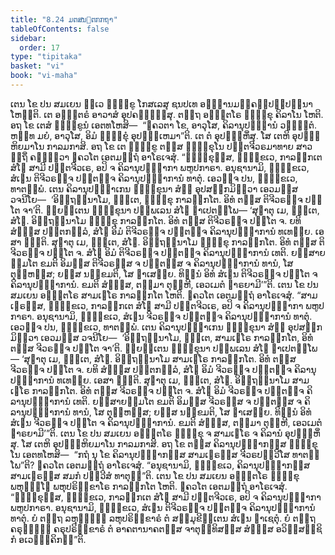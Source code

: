 ```yaml
---
title: "8.24 ມຕສນ຺ຕກກຖາ"
tableOfContents: false
sidebar:
  order: 17
type: "tipitaka"
basket: "vi"
book: "vi-maha"
---
```



<DynamicBreadcrumb />

<Division number="367" book="vi-maha">

<Paragraph number="1707" book="vi-maha">
ເຕນ ໂຂ ປນ ສມເຍນ ທ຺ເວ ຠິກ຺ຂູ ໂກສເລສຸ ຊນປເທ ອທ຺ຘານມຄ຺ຄປ຺ປຏິປນ຺ນາ ໂຫນ຺ຕິ. ເຕ ອຎ຺ຎຕຣໍ ອາວາສໍ ອຸປຄຈ຺ຉິໍສຸ. ຕຕ຺ຖ ອຎ຺ຎຕໂຣ ຠິກ຺ຂຸ ຄິລາໂນ ໂຫຕິ. ອຖ ໂຂ ເຕສໍ ຠິກ຺ຂູນໍ ເອຕທໂຫສິ—  “ຠຄວຕາ ໂຂ, ອາວຸໂສ, ຄິລານຸປຏ຺ຐານໍ ວຓ຺ຓິຕໍ. ຫນ຺ທ ມຍໍ, ອາວຸໂສ, ອິມໍ ຠິກ຺ຂຸໍ ອຸປຏ຺ຐເຫມາ”ຕິ. ເຕ ຕໍ ອຸປຏ຺ຐຫິໍສຸ. ໂສ ເຕຫິ ອຸປຏ຺ຐຫິຍມາໂນ ກາລມກາສິ. ອຖ ໂຂ ເຕ ຠິກ຺ຂູ ຕສ຺ສ ຠິກ຺ຂຸໂນ ປຕ຺ຕຈີວຣມາທາຍ ສາວຕ຺ຖິໍ ຄນ຺ຕ຺ວາ ຠຄວໂຕ ເອຕມຕ຺ຖໍ ອາໂຣເຈສຸໍ. “ຠິກ຺ຂຸສ຺ສ, ຠິກ຺ຂເວ, ກາລງ຺ກເຕ ສໍໂຆ ສາມີ ປຕ຺ຕຈີວເຣ, ອປິ ຈ ຄິລານຸປຏ຺ຐາກາ ພຫູປກາຣາ. ອນຸຊານາມິ, ຠິກ຺ຂເວ, ສໍເຆນ ຕິຈີວຣຎ຺ຈ ປຕ຺ຕຎ຺ຈ ຄິລານຸປຏ຺ຐາການໍ ທາຕຸໍ. ເອວຎ຺ຈ ປນ, ຠິກ຺ຂເວ, ທາຕພ຺ພໍ. ເຕນ ຄິລານຸປຏ຺ຐາເກນ ຠິກ຺ຂຸນາ ສໍຆໍ ອຸປສງ຺ກມິຕ຺ວາ ເອວມສ຺ສ ວຈນີໂຍ—  ‘ອິຕ຺ຖນ຺ນາໂມ, ຠນ຺ເຕ, ຠິກ຺ຂຸ ກາລງ຺ກໂຕ. ອິທໍ ຕສ຺ສ ຕິຈີວຣຎ຺ຈ ປຕ຺ໂຕ ຈາ’ຕິ. ພ຺ຍຕ຺ເຕນ ຠິກ຺ຂຸນາ ປຏິພເລນ ສໍໂຆ ຎາເປຕພ຺ໂພ—
</Paragraph>

<Paragraph number="1708" book="vi-maha">
‘ສຸຓາຕຸ ເມ, ຠນ຺ເຕ, ສໍໂຆ. ອິຕ຺ຖນ຺ນາໂມ ຠິກ຺ຂຸ ກາລງ຺ກໂຕ. ອິທໍ ຕສ຺ສ ຕິຈີວຣຎ຺ຈ ປຕ຺ໂຕ ຈ. ຍທິ ສໍຆສ຺ສ ປຕ຺ຕກລ຺ລໍ, ສໍໂຆ ອິມໍ ຕິຈີວຣຎ຺ຈ ປຕ຺ຕຎ຺ຈ ຄິລານຸປຏ຺ຐາການໍ ທເທຍ຺ຍ. ເອສາ ຎຕ຺ຕິ.
</Paragraph>

<Paragraph number="1709" book="vi-maha">
ສຸຓາຕຸ ເມ, ຠນ຺ເຕ, ສໍໂຆ. ອິຕ຺ຖນ຺ນາໂມ ຠິກ຺ຂຸ ກາລງ຺ກໂຕ. ອິທໍ ຕສ຺ສ ຕິຈີວຣຎ຺ຈ ປຕ຺ໂຕ ຈ. ສໍໂຆ ອິມໍ ຕິຈີວຣຎ຺ຈ ປຕ຺ຕຎ຺ຈ ຄິລານຸປຏ຺ຐາການໍ ເທຕິ. ຍສ຺ສາຍສ຺ມໂຕ ຂມຕິ ອິມສ຺ສ ຕິຈີວຣສ຺ສ ຈ ປຕ຺ຕສ຺ສ ຈ ຄິລານຸປຏ຺ຐາການໍ ທານໍ, ໂສ ຕຸຓ຺ຫສ຺ສ; ຍສ຺ສ ນກ຺ຂມຕິ, ໂສ ຠາເສຍ຺ຍ.
</Paragraph>

<Paragraph number="1710" book="vi-maha">
ທິນ຺ນໍ ອິທໍ ສໍເຆນ ຕິຈີວຣຎ຺ຈ ປຕ຺ໂຕ ຈ ຄິລານຸປຏ຺ຐາການໍ. ຂມຕິ ສໍຆສ຺ສ, ຕສ຺ມາ ຕຸຓ຺ຫີ, ເອວເມຕໍ ຘາຣຍາມີ’”ຕິ.
</Paragraph>

</Division>
<Division number="368" book="vi-maha">

<Paragraph number="1711" book="vi-maha">
ເຕນ ໂຂ ປນ ສມເຍນ ອຎ຺ຎຕໂຣ ສາມເຓໂຣ ກາລງ຺ກໂຕ ໂຫຕິ. ຠຄວໂຕ ເອຕມຕ຺ຖໍ ອາໂຣເຈສຸໍ. “ສາມເຓຣສ຺ສ, ຠິກ຺ຂເວ, ກາລງ຺ກເຕ ສໍໂຆ ສາມີ ປຕ຺ຕຈີວເຣ, ອປິ ຈ ຄິລານຸປຏ຺ຐາກາ ພຫູປກາຣາ. ອນຸຊານາມິ, ຠິກ຺ຂເວ, ສໍເຆນ ຈີວຣຎ຺ຈ ປຕ຺ຕຎ຺ຈ ຄິລານຸປຏ຺ຐາການໍ ທາຕຸໍ. ເອວຎ຺ຈ ປນ, ຠິກ຺ຂເວ, ທາຕພ຺ພໍ. ເຕນ ຄິລານຸປຏ຺ຐາເກນ ຠິກ຺ຂຸນາ ສໍຆໍ ອຸປສງ຺ກມິຕ຺ວາ ເອວມສ຺ສ ວຈນີໂຍ—  ‘ອິຕ຺ຖນ຺ນາໂມ, ຠນ຺ເຕ, ສາມເຓໂຣ ກາລງ຺ກໂຕ, ອິທໍ ຕສ຺ສ ຈີວຣຎ຺ຈ ປຕ຺ໂຕ ຈາ’ຕິ. ພ຺ຍຕ຺ເຕນ ຠິກ຺ຂຸນາ ປຏິພເລນ ສໍໂຆ ຎາເປຕພ຺ໂພ—
</Paragraph>

<Paragraph number="1712" book="vi-maha">
‘ສຸຓາຕຸ ເມ, ຠນ຺ເຕ, ສໍໂຆ. ອິຕ຺ຖນ຺ນາໂມ ສາມເຓໂຣ ກາລງ຺ກໂຕ. ອິທໍ ຕສ຺ສ ຈີວຣຎ຺ຈ ປຕ຺ໂຕ ຈ. ຍທິ ສໍຆສ຺ສ ປຕ຺ຕກລ຺ລໍ, ສໍໂຆ ອິມໍ ຈີວຣຎ຺ຈ ປຕ຺ຕຎ຺ຈ ຄິລານຸປຏ຺ຐາການໍ ທເທຍ຺ຍ. ເອສາ ຎຕ຺ຕິ.
</Paragraph>

<Paragraph number="1713" book="vi-maha">
ສຸຓາຕຸ ເມ, ຠນ຺ເຕ, ສໍໂຆ. ອິຕ຺ຖນ຺ນາໂມ ສາມເຓໂຣ ກາລງ຺ກໂຕ. ອິທໍ ຕສ຺ສ ຈີວຣຎ຺ຈ ປຕ຺ໂຕ ຈ. ສໍໂຆ ອິມໍ ຈີວຣຎ຺ຈ ປຕ຺ຕຎ຺ຈ ຄິລານຸປຏ຺ຐາການໍ ເທຕິ. ຍສ຺ສາຍສ຺ມໂຕ ຂມຕິ ອິມສ຺ສ ຈີວຣສ຺ສ ຈ ປຕ຺ຕສ຺ສ ຈ ຄິລານຸປຏ຺ຐາການໍ ທານໍ, ໂສ ຕຸຓ຺ຫສ຺ສ; ຍສ຺ສ ນກ຺ຂມຕິ, ໂສ ຠາເສຍ຺ຍ.
</Paragraph>

<Paragraph number="1714" book="vi-maha">
ທິນ຺ນໍ ອິທໍ ສໍເຆນ ຈີວຣຎ຺ຈ ປຕ຺ໂຕ ຈ ຄິລານຸປຏ຺ຐາການໍ. ຂມຕິ ສໍຆສ຺ສ, ຕສ຺ມາ ຕຸຓ຺ຫີ, ເອວເມຕໍ ຘາຣຍາມີ’”ຕິ.
</Paragraph>

</Division>
<Division number="369" book="vi-maha">

<Paragraph number="1715" book="vi-maha">
ເຕນ ໂຂ ປນ ສມເຍນ ອຎ຺ຎຕໂຣ ຠິກ຺ຂຸ ຈ ສາມເຓໂຣ ຈ ຄິລານໍ ອຸປຏ຺ຐຫິໍສຸ. ໂສ ເຕຫິ ອຸປຏ຺ຐຫິຍມາໂນ ກາລມກາສິ. ອຖ ໂຂ ຕສ຺ສ ຄິລານຸປຏ຺ຐາກສ຺ສ ຠິກ຺ຂຸໂນ ເອຕທໂຫສິ—  “ກຖໍ ນຸ ໂຂ ຄິລານຸປຏ຺ຐາກສ຺ສ ສາມເຓຣສ຺ສ ຈີວຣປຏິວີໂສ ທາຕພ຺ໂພ”ຕິ? ຠຄວໂຕ ເອຕມຕ຺ຖໍ ອາໂຣເຈສຸໍ. “ອນຸຊານາມິ, ຠິກ຺ຂເວ, ຄິລານຸປຏ຺ຐາກສ຺ສ ສາມເຓຣສ຺ສ ສມກໍ ປຏິວີສໍ ທາຕຸນ຺”ຕິ.
</Paragraph>

<Paragraph number="1716" book="vi-maha">
ເຕນ ໂຂ ປນ ສມເຍນ ອຎ຺ຎຕໂຣ ຠິກ຺ຂຸ ພຫຸຠຓ຺ໂຑ ພຫຸປຣິກ຺ຂາໂຣ ກາລງ຺ກໂຕ ໂຫຕິ. ຠຄວໂຕ ເອຕມຕ຺ຖໍ ອາໂຣເຈສຸໍ. “ຠິກ຺ຂຸສ຺ສ, ຠິກ຺ຂເວ, ກາລງ຺ກເຕ ສໍໂຆ ສາມີ ປຕ຺ຕຈີວເຣ, ອປິ ຈ ຄິລານຸປຏ຺ຐາກາ ພຫູປກາຣາ. ອນຸຊານາມິ, ຠິກ຺ຂເວ, ສໍເຆນ ຕິຈີວຣຎ຺ຈ ປຕ຺ຕຎ຺ຈ ຄິລານຸປຏ຺ຐາການໍ ທາຕຸໍ. ຍໍ ຕຕ຺ຖ ລຫຸຠຓ຺ຑໍ ລຫຸປຣິກ຺ຂາຣໍ ຕໍ ສມ຺ມຸຂີຠູເຕນ ສໍເຆນ ຠາເຊຕຸໍ. ຍໍ ຕຕ຺ຖ ຄຣຸຠຓ຺ຑໍ ຄຣຸປຣິກ຺ຂາຣໍ ຕໍ ອາຄຕານາຄຕສ຺ສ ຈາຕຸທ຺ທິສສ຺ສ ສໍຆສ຺ສ ອວິສ຺ສຊ຺ຊິກໍ ອເວຠງ຺ຄິກນ຺”ຕິ.
</Paragraph>
</Division>